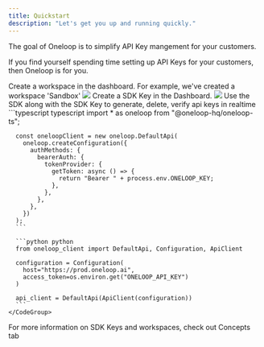 ```yaml
---
title: Quickstart
description: "Let's get you up and running quickly."
---
```


The goal of Oneloop is to simplify API Key mangement for your customers.

If you find yourself spending time setting up API Keys for your customers, then Oneloop is for you.

<Steps>
  <Step title="Create Workspace">
    Create a workspace in the dashboard. For example, we've created a workspace 'Sandbox'
    <Frame caption="Here we created a workspace 'Sandbox'">
      <img src="images/create_workspace.png" />
    </Frame>
  </Step>
  <Step title="Create Root Key">
    Create a SDK Key in the Dashboard.
    <img src="images/create_root_key.png" />
  </Step>
  <Step title="Use the SDK">
    Use the SDK along with the SDK Key to generate, delete, verify api keys in realtime
    <CodeGroup>
      ```typescript typescript
      import * as oneloop from "@oneloop-hq/oneloop-ts";

      const oneloopClient = new oneloop.DefaultApi(
        oneloop.createConfiguration({
          authMethods: {
            bearerAuth: {
              tokenProvider: {
                getToken: async () => {
                  return "Bearer " + process.env.ONELOOP_KEY;
                },
              },
            },
          },
        })
      );
      ```

      ```python python
      from oneloop_client import DefaultApi, Configuration, ApiClient

      configuration = Configuration(
        host="https://prod.oneloop.ai",
        access_token=os.environ.get("ONELOOP_API_KEY")
      )

      api_client = DefaultApi(ApiClient(configuration))
      ```
    </CodeGroup>
  </Step>
</Steps>

For more information on SDK Keys and workspaces, check out Concepts tab
